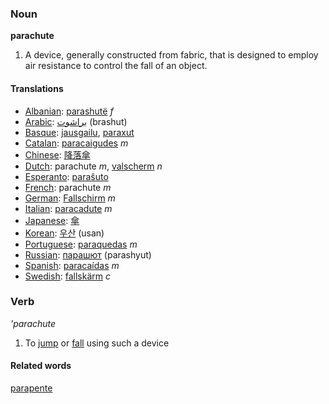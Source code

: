 ===Noun===
'''parachute'''

#A device, generally constructed from fabric, that is designed to employ air resistance to control the fall of an object.

====Translations====
*[[Albanian]]: [[parashutë]] ''f''
*[[Arabic]]: [[براشوت]] (brashut)
*[[Basque]]: [[jausgailu]], [[paraxut]]
*[[Catalan]]: [[paracaigudes]] ''m''
*[[Chinese]]: [[降落傘]]
*[[Dutch]]: parachute ''m'', [[valscherm]] ''n''
*[[Esperanto]]: [[paraŝuto]]
*[[French]]: parachute ''m''
*[[German]]: [[Fallschirm]] ''m''
*[[Italian]]: [[paracadute]] ''m''
*[[Japanese]]: [[傘]]
*[[Korean]]: [[우산]] (usan)
*[[Portuguese]]: [[paraquedas]] ''m''
*[[Russian]]: [[парашют]] (parashyut)
*[[Spanish]]: [[paracaídas]] ''m''
*[[Swedish]]: [[fallskärm]] ''c''

===Verb===
'''parachute''

#To [[jump]] or [[fall]] using such a device

====Related words====
[[parapente]]